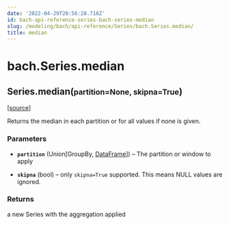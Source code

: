 ```yaml
---
date: '2022-04-29T20:56:28.716Z'
id: bach-api-reference-series-bach-series-median
slug: /modeling/bach/api-reference/Series/bach.Series.median/
title: median
---
```


# bach.Series.median

<div class="method">

<h2 class="signature-class"><span class="additional-name">Series.</span><span class="name">median(</span><small class="parameter-list"><span class="parameter" id="partition">partition=None</span>, <span class="parameter" id="skipna">skipna=True</span></small>)</h2>


&#8203;<span class="view-source">[[source]](https://github.com/objectiv/objectiv-analytics/blob/main/bach/bach/series/series.py)</span>

<div class="content">

Returns the median in each partition or for all values if none is given.


### Parameters

* **`partition`** (Union[GroupBy, [DataFrame](/docs/modeling/bach/api-reference/DataFrame/bach.DataFrame/#bach.DataFrame)]) – The partition or window to apply

* **`skipna`** (bool) – only `skipna=True` supported. This means NULL values are ignored.



### Returns

a new Series with the aggregation applied



</div>

</div>
